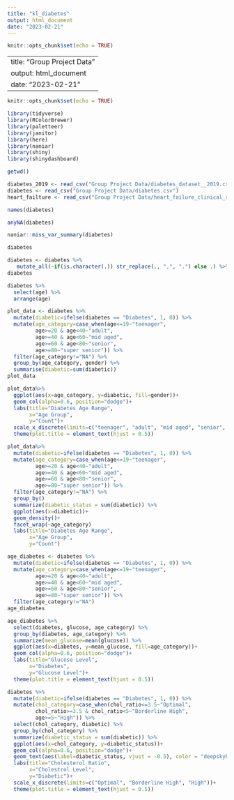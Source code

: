 ```yaml
---
title: "kl_diabetes"
output: html_document
date: "2023-02-21"
---
```


```r
knitr::opts_chunk$set(echo = TRUE)
```

---
title: "Group Project Data"
output: html_document
date: "2023-02-21"
---

```r
knitr::opts_chunk$set(echo = TRUE)
```

```r
library(tidyverse)
library(RColorBrewer)
library(paletteer)
library(janitor)
library(here)
library(naniar)
library(shiny)
library(shinydashboard)
```


```r
getwd()
```
```r
diabetes_2019 <- read_csv("Group Project Data/diabetes_dataset__2019.csv") %>% clean_names()
diabetes <- read_csv("Group Project Data/diabetes.csv")
heart_failture <- read_csv("Group Project Data/heart_failure_clinical_records_dataset.csv")
```
```r
names(diabetes)
```

```r
anyNA(diabetes)
```
```r
naniar::miss_var_summary(diabetes)
```
```r
diabetes
```

```r
diabetes <- diabetes %>% 
   mutate_all(~if(is.character(.)) str_replace(., ",", ".") else .) %>% mutate(chol_ratio=(cholesterol/hdl_chol))
diabetes
```


```r
diabetes %>%
  select(age) %>% 
  arrange(age)
```

```r
plot_data <- diabetes %>% 
  mutate(diabetic=ifelse(diabetes == "Diabetes", 1, 0)) %>% 
  mutate(age_category=case_when(age<=19~"teenager",
         age>=20 & age<40~"adult",
         age>=40 & age<60~"mid aged",
         age>=60 & age<80~"senior",
         age>=80~"super senior")) %>%  
  filter(age_category!="NA") %>% 
  group_by(age_category, gender) %>% 
  summarise(diabetic=sum(diabetic))
plot_data
```


```r
plot_data%>% 
  ggplot(aes(x=age_category, y=diabetic, fill=gender))+
  geom_col(alpha=0.6, position="dodge")+
  labs(title="Diabetes Age Range",
       x="Age Group",
       y="Count")+
  scale_x_discrete(limits=c("teenager", "adult", "mid aged", "senior", "super senior"))+
  theme(plot.title = element_text(hjust = 0.5))
```

```r
plot_data%>% 
  mutate(diabetic=ifelse(diabetes == "Diabetes", 1, 0)) %>% 
  mutate(age_category=case_when(age<=19~"teenager",
         age>=20 & age<40~"adult",
         age>=40 & age<60~"mid aged",
         age>=60 & age<80~"senior",
         age>=80~"super senior")) %>%  
  filter(age_category!="NA") %>% 
  group_by()
  summarize(diabetic_status = sum(diabetic)) %>% 
  ggplot(aes(x=diabetic))+
  geom_density()+
  facet_wrap(~age_category)
  labs(title="Diabetes Age Range",
       x="Age Group",
       y="Count")
```
```r
age_diabetes <- diabetes %>%
  mutate(diabetic=ifelse(diabetes == "Diabetes", 1, 0)) %>% 
  mutate(age_category=case_when(age<=19~"teenager",
         age>=20 & age<40~"adult",
         age>=40 & age<60~"mid aged",
         age>=60 & age<80~"senior",
         age>=80~"super senior")) %>%  
  filter(age_category!="NA")
age_diabetes
```

```r
age_diabetes %>%
  select(diabetes, glucose, age_category) %>% 
  group_by(diabetes, age_category) %>% 
  summarize(mean_glucose=mean(glucose)) %>% 
  ggplot(aes(x=diabetes, y=mean_glucose, fill=age_category))+
  geom_col(alpha=0.6, position="dodge")+
  labs(title="Glucose Level",
       x="Diabetes",
       y="Glucose Level")+
  theme(plot.title = element_text(hjust = 0.5))
```
```r
diabetes %>% 
  mutate(diabetic=ifelse(diabetes == "Diabetes", 1, 0)) %>% 
  mutate(chol_category=case_when(chol_ratio<=3.5~"Optimal",
         chol_ratio>=3.5 & chol_ratio<5~"Borderline High",
         age>=5~"High")) %>%
  select(chol_category, diabetic) %>% 
  group_by(chol_category) %>% 
  summarize(diabetic_status = sum(diabetic)) %>% 
  ggplot(aes(x=chol_category, y=diabetic_status))+
  geom_col(alpha=0.6, position="dodge")+
  geom_text(aes(label=diabetic_status, vjust = -0.5), color = "deepskyblue4")+
  labs(title="Cholesterol Ratio",
       x="Cholestrol Level",
       y="Diabetic")+
  scale_x_discrete(limits=c("Optimal", "Borderline High", "High"))+
  theme(plot.title = element_text(hjust = 0.5))
```


